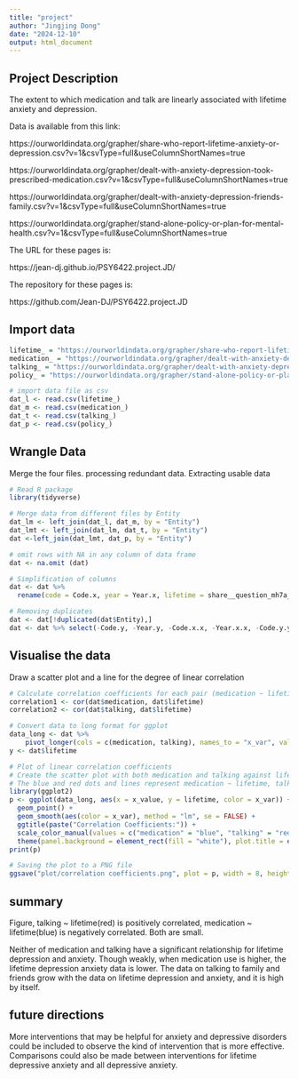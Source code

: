 ```yaml
---
title: "project"
author: "Jingjing Dong"
date: "2024-12-10"
output: html_document
---
```



## Project Description
The extent to which medication and talk are linearly associated with lifetime anxiety and depression.


Data is available from this link:

https://ourworldindata.org/grapher/share-who-report-lifetime-anxiety-or-depression.csv?v=1&csvType=full&useColumnShortNames=true

https://ourworldindata.org/grapher/dealt-with-anxiety-depression-took-prescribed-medication.csv?v=1&csvType=full&useColumnShortNames=true

https://ourworldindata.org/grapher/dealt-with-anxiety-depression-friends-family.csv?v=1&csvType=full&useColumnShortNames=true

https://ourworldindata.org/grapher/stand-alone-policy-or-plan-for-mental-health.csv?v=1&csvType=full&useColumnShortNames=true

The URL for these pages is:

https://jean-dj.github.io/PSY6422.project.JD/ 

The repository for these pages is:

https://github.com/Jean-DJ/PSY6422.project.JD 


## Import data

```r

lifetime_ = "https://ourworldindata.org/grapher/share-who-report-lifetime-anxiety-or-depression.csv?v=1&csvType=full&useColumnShortNames=true"
medication_ = "https://ourworldindata.org/grapher/dealt-with-anxiety-depression-took-prescribed-medication.csv?v=1&csvType=full&useColumnShortNames=true"
talking_ = "https://ourworldindata.org/grapher/dealt-with-anxiety-depression-friends-family.csv?v=1&csvType=full&useColumnShortNames=true"
policy_ = "https://ourworldindata.org/grapher/stand-alone-policy-or-plan-for-mental-health.csv?v=1&csvType=full&useColumnShortNames=true"

# import data file as csv
dat_l <- read.csv(lifetime_)
dat_m <- read.csv(medication_)
dat_t <- read.csv(talking_)
dat_p <- read.csv(policy_)
```

## Wrangle Data
Merge the four files.
processing redundant data.
Extracting usable data

```r
# Read R package
library(tidyverse)

# Merge data from different files by Entity
dat_lm <- left_join(dat_l, dat_m, by = "Entity")
dat_lmt <- left_join(dat_lm, dat_t, by = "Entity")
dat <-left_join(dat_lmt, dat_p, by = "Entity")

# omit rows with NA in any column of data frame
dat <- na.omit (dat)

# Simplification of columns
dat <- dat %>%
  rename(code = Code.x, year = Year.x, lifetime = share__question_mh7a__have_been_anxious_depressed__answer_yes__gender_all__age_group_all, medication = share__question_mh8d__took_prescribed_medication_when_anxious_depressed__answer_yes__gender_all__age_group_all, talking = share__question_mh8c__talked_to_friends_or_family_when_anxious_depressed__answer_yes__gender_all__age_group_all, policy = stand_alone_policy_or_plan_for_mental_health)

# Removing duplicates
dat <- dat[!duplicated(dat$Entity),]
dat <- dat %>% select(-Code.y, -Year.y, -Code.x.x, -Year.x.x, -Code.y.y, -Year.y.y)

```

## Visualise the data
Draw a scatter plot and a line for the degree of linear correlation

```r

# Calculate correlation coefficients for each pair (medication ~ lifetime and talking ~ lifetime)
correlation1 <- cor(dat$medication, dat$lifetime)
correlation2 <- cor(dat$talking, dat$lifetime)

# Convert data to long format for ggplot
data_long <- dat %>%
    pivot_longer(cols = c(medication, talking), names_to = "x_var", values_to = "x_value")
y <- dat$lifetime

# Plot of linear correlation coefficients
# Create the scatter plot with both medication and talking against lifetime in the same plot
# The blue and red dots and lines represent medication ~ lifetime, talking ~ lifetime
library(ggplot2)
p <- ggplot(data_long, aes(x = x_value, y = lifetime, color = x_var)) +
  geom_point() + 
  geom_smooth(aes(color = x_var), method = "lm", se = FALSE) +  
  ggtitle(paste("Correlation Coefficients:")) +
  scale_color_manual(values = c("medication" = "blue", "talking" = "red")) + 
  theme(panel.background = element_rect(fill = "white"), plot.title = element_text(hjust = 0.5),  panel.grid.minor = element_line(color = "lightgray", size = 0.25))  
print(p)

# Saving the plot to a PNG file
ggsave("plot/correlation coefficients.png", plot = p, width = 8, height = 6, dpi = 300)

```

## summary
Figure, talking ~ lifetime(red) is positively correlated, medication ~ lifetime(blue) is negatively correlated. Both are small.

Neither of medication and talking have a significant relationship for lifetime depression and anxiety. 
Though weakly, when medication use is higher, the lifetime depression anxiety data is lower. The data on talking to family and friends grow with the data on lifetime depression and anxiety, and it is high by itself.

## future directions
More interventions that may be helpful for anxiety and depressive disorders could be included to observe the kind of intervention that is more effective. Comparisons could also be made between interventions for lifetime depressive anxiety and all depressive anxiety.


